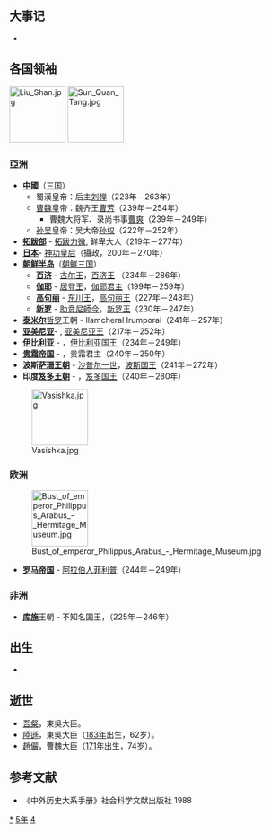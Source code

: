 {{yearTOC|245|曹魏'''[[正始_(曹芳)|正始]]六年'''；蜀汉'''[[延熙_(刘禅)|延熙]]八年'''；东吴'''[[赤烏|赤烏]]八年'''}}

== 大事记 ==
*

== 各国领袖 ==
[[File:Liu_Shan.jpg|100px]]
[[File:Sun_Quan_Tang.jpg|100px]]
=== 亞洲 ===
*'''[[中國|中國]]'''（[[三国|三国]]）
**蜀漢皇帝：后主[[刘禅|刘禅]]（223年－263年）
**[[曹魏|曹魏]]皇帝：魏齐王[[曹芳|曹芳]]（239年－254年）
*** 曹魏大将军、录尚书事[[曹爽|曹爽]]（239年－249年）
**[[孙吴|孙吴]]皇帝：吴大帝[[孙权|孙权]]（222年－252年）
*'''[[拓跋部|拓跋部]]''' - [[拓跋力微|拓跋力微]], 鲜卑大人（219年－277年）
*'''[[日本|日本]]'''- [[神功皇后|神功皇后]]（攝政，200年－270年）
*'''[[朝鲜半岛|朝鲜半岛]]'''（[[朝鲜三国|朝鲜三国]]）
**'''[[百济|百济]]''' - [[古尔王|古尔王]]，[[百济君主列表|百济王]] （234年－286年）
**'''[[伽耶|伽耶]]''' - [[居登王|居登王]]，[[朝鲜半岛君主列表|伽耶君主]]（199年－259年）
**'''[[高句丽|高句丽]]''' - [[东川王|东川王]]，[[高句丽君主列表|高句丽王]]（227年－248年）
**'''[[新罗|新罗]]''' - [[助贲尼師今|助贲尼師今]]，[[新罗君主列表|新罗王]]（230年－247年）
*'''[[泰米尔人|泰米尔]]'''[[哲罗|哲罗]]王朝 - Ilamcheral Irumporai（241年－257年）
*'''[[亚美尼亚|亚美尼亚]]'''- {{link-en|梯里达底二世 (亚美尼亚)|Tiridates II of Armenia|梯里达底二世}}, [[亚美尼亚君主列表|亚美尼亚王]]（217年－252年）
*'''[[高加索伊比利亚王国|伊比利亚]]''' - {{link-en|巴库一世|Bacurius I of Iberia}}，[[格鲁吉亚君主列表|伊比利亚国王]]（234年－249年）
*'''[[贵霜帝国|贵霜帝国]]''' - {{link-en|婆什色迦|Vāsishka}}，贵霜君主（240年－250年）
*'''波斯[[萨珊王朝|萨珊王朝]]''' - [[沙普尔一世|沙普尔一世]]，[[伊朗君主列表|波斯国王]]（241年－272年）
*'''印度[[笈多王朝|笈多王朝]]''' - {{link-en|室利笈多|Gupta (king)}}，[[印度君主列表|笈多国王]]（240年－280年）
[[File:Vasishka.jpg|100px]]
=== 欧洲 ===
[[File:Bust_of_emperor_Philippus_Arabus_-_Hermitage_Museum.jpg|100px]]
*'''[[罗马帝国|罗马帝国]]''' - [[阿拉伯人菲利普|阿拉伯人菲利普]]（244年－249年）

=== 非洲 ===
*'''[[库施|库施]]'''王朝 - 不知名国王，（225年－246年）

== 出生 ==
*

== 逝世 ==
{{Wikisource year mention}}
* [[吾粲|吾粲]]，東吳大臣。
* [[陸遜|陸遜]]，東吳大臣（[[183年|183年]]出生，62岁）。
* [[趙儼|趙儼]]，曹魏大臣（[[171年|171年]]出生，74岁）。

==参考文献==
{{reflist}}
*《中外历史大系手册》社会科学文献出版社 1988

[[Category:245年|*]]
[[Category:240年代|5年]]
[[Category:3世纪各年|4]]